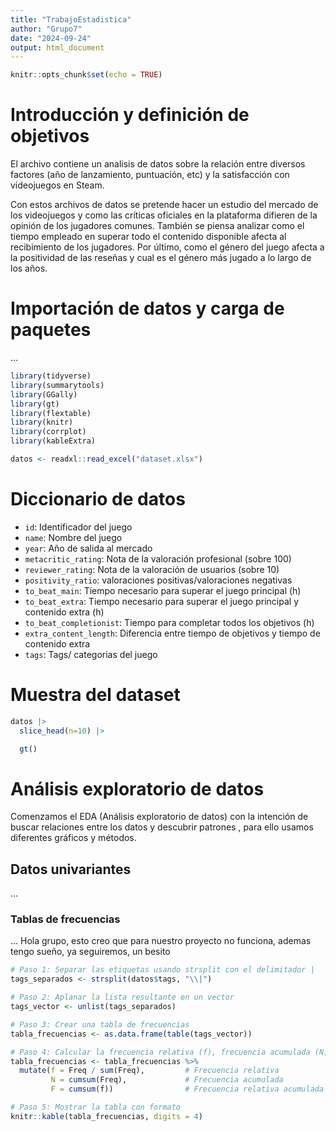 ---
title: "TrabajoEstadistica"
author: "Grupo7"
date: "2024-09-24"
output: html_document
---

```{r setup, include=FALSE}
knitr::opts_chunk$set(echo = TRUE)
```



# Introducción y definición de objetivos

El archivo contiene un analisis de datos sobre la relación entre diversos factores (año de lanzamiento, puntuación, etc) y la satisfacción con videojuegos en Steam.

Con estos archivos de datos se pretende hacer un estudio del mercado de los videojuegos y como las críticas oficiales en la plataforma difieren de la opinión de los jugadores comunes.
También se piensa analizar como el tiempo empleado en superar todo el contenido disponible afecta al recibimiento de los jugadores.
Por último, como el género del juego afecta a la positividad de las reseñas y cual es el género más jugado a lo largo de los años.


# Importación de datos y carga de paquetes

...

```{r}
library(tidyverse)
library(summarytools)
library(GGally)
library(gt)
library(flextable)
library(knitr)
library(corrplot)
library(kableExtra)

```


```{r}
datos <- readxl::read_excel("dataset.xlsx") 

```
              
# Diccionario de datos

* `id`: Identificador del juego
* `name`: Nombre del juego
* `year`: Año de salida al mercado
* `metacritic_rating`: Nota de la valoración profesional  (sobre 100)
* `reviewer_rating`: Nota de la valoración de usuarios   (sobre 10)
* `positivity_ratio`: valoraciones positivas/valoraciones negativas
* `to_beat_main`: Tiempo necesario para superar el juego principal (h)
* `to_beat_extra`: Tiempo necesario para superar el juego principal y contenido extra (h)
* `to_beat_completionist`: Tiempo para completar todos los objetivos (h)
* `extra_content_length`: Diferencia entre tiempo de objetivos y tiempo de contenido extra
* `tags`: Tags/ categorias del juego


# Muestra del dataset
```{r}
datos |>  
  slice_head(n=10) |> 

  gt()
```


# Análisis exploratorio de datos
Comenzamos el EDA (Análisis exploratorio de datos) con la intención de buscar relaciones entre los datos y descubrir patrones , para ello usamos diferentes gráficos y métodos.


## Datos univariantes
...

### Tablas de frecuencias
...
Hola grupo, esto creo que para nuestro proyecto no funciona, ademas tengo sueño, ya seguiremos, un besito 


```{r}
# Paso 1: Separar las etiquetas usando strsplit con el delimitador |
tags_separados <- strsplit(datos$tags, "\\|")

# Paso 2: Aplanar la lista resultante en un vector
tags_vector <- unlist(tags_separados)

# Paso 3: Crear una tabla de frecuencias
tabla_frecuencias <- as.data.frame(table(tags_vector))

# Paso 4: Calcular la frecuencia relativa (f), frecuencia acumulada (N) y frecuencia relativa acumulada (F)
tabla_frecuencias <- tabla_frecuencias %>%
  mutate(f = Freq / sum(Freq),         # Frecuencia relativa
         N = cumsum(Freq),             # Frecuencia acumulada
         F = cumsum(f))                # Frecuencia relativa acumulada

# Paso 5: Mostrar la tabla con formato
knitr::kable(tabla_frecuencias, digits = 4)
```



